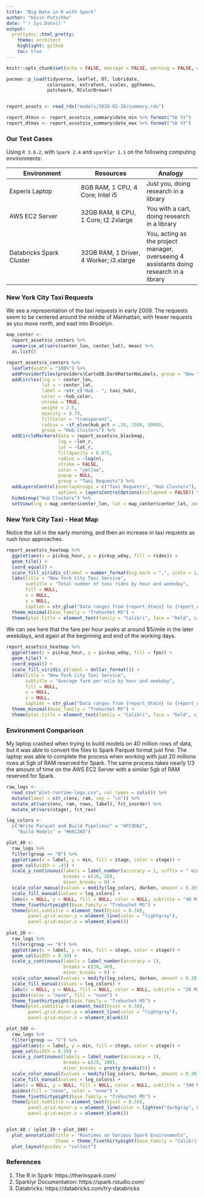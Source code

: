 ```yaml
---
title: "Big Data in R with Spark"
author: "Kevin Putschko"
date: "`r Sys.Date()`"
output: 
  prettydoc::html_pretty:
    theme: architect
    highlight: github
    toc: true
---
```


```r
knitr::opts_chunk$set(echo = FALSE, message = FALSE, warning = FALSE, error = FALSE)

pacman::p_load(tidyverse, leaflet, DT, lubridate,
               colorspace, extrafont, scales, ggthemes,
               patchwork, RColorBrewer)


report_assets <- read_rds("models/2020-02-26/summary.rds")

report_dtmin <- report_assets$s_summary$date_min %>% format("%b %Y")
report_dtmax <- report_assets$s_summary$date_max %>% format("%b %Y")
```

### Our Test Cases

Using `R 3.6.2`, with `Spark 2.4` and `sparklyr 1.1` on the following computing environments: 

Environment | Resources | Analogy
------------|-----------|---------
Experis Laptop | 8GB RAM, 1 CPU, 4 Core; Intel i5 |  Just you, doing research in a library
AWS EC2 Server | 32GB RAM, 8 CPU, 1 Core; t2.2xlarge | You with a cart, doing research in a library
Databricks Spark Cluster | 32GB RAM, 1 Driver, 4 Worker; i3.xlarge  | You, acting as the project manager, overseeing 4 assistants doing research in a library

### New York City Taxi Requests

We see a representation of the taxi requests in early 2009.  The requests seem to be centered around the middle of Manhattan, with fewer requests as you move north, and east into Brooklyn.

```r
map_center <-
  report_assets$s_centers %>%
  summarise_at(vars(center_lon, center_lat), mean) %>%
  as.list()

report_assets$s_centers %>%
  leaflet(width = "100%") %>%
  addProviderTiles(providers$CartoDB.DarkMatterNoLabels, group = "New York City") %>%
  addCircles(lng = ~ center_lon,
             lat = ~ center_lat,
             label = ~str_c("Hub - ", taxi_hub),
             color = ~hub_color,
             stroke = TRUE,
             weight = 2.5,
             opacity = 0.75,
             fillColor = "transparent",
             radius = ~if_else(hub_pct > .20, 2500, 5000),
             group = "Hub Clusters") %>%
  addCircleMarkers(data = report_assets$s_blackmap,
                   lng = ~lon_r,
                   lat = ~lat_r,
                   fillOpacity = 0.075,
                   radius = ~log(n),
                   stroke = FALSE,
                   color = "yellow",
                   popup = NULL,
                   group = "Taxi Requests") %>%
  addLayersControl(overlayGroups = c("Taxi Requests", "Hub Clusters"),
                   options = layersControlOptions(collapsed = FALSE)) %>%
  hideGroup("Hub Clusters") %>%
  setView(lng = map_center$center_lon, lat = map_center$center_lat, zoom = 10)
```


### New York City Taxi - Heat Map

Notice the lull in the early morning, and then an increase in taxi requests as rush hour approaches.

```r
report_assets$s_heatmap %>%
  ggplot(aes(x = pickup_hour, y = pickup_wday, fill = rides)) +
  geom_tile() +
  coord_equal() +
  scale_fill_viridis_c(label = number_format(big.mark = ",", scale = 1/1000, suffix = "k")) +
  labs(title = "New York City Taxi Service", 
       subtitle = "Total number of taxi rides by hour and weekday",
       fill = NULL,
       x = NULL,
       y = NULL,
       caption = str_glue("Data ranges from {report_dtmin} to {report_dtmax}")) +
  theme_minimal(base_family = "Trebuchet MS") +
  theme(plot.title = element_text(family = "Calibri", face = "bold", size = 16))
```

We can see here that the fare per hour peaks at around $5/mile in the later weekdays, and again at the beginning and end of the working days.  

```r
report_assets$s_heatmap %>%
  ggplot(aes(x = pickup_hour, y = pickup_wday, fill = fpm)) +
  geom_tile() +
  coord_equal() +
  scale_fill_viridis_c(label = dollar_format()) +
  labs(title = "New York City Taxi Service", 
       subtitle = "Average fare per mile by hour and weekday",
       fill = NULL,
       x = NULL,
       y = NULL,
       caption = str_glue("Data ranges from {report_dtmin} to {report_dtmax}")) +
  theme_minimal(base_family = "Trebuchet MS") +
  theme(plot.title = element_text(family = "Calibri", face = "bold", size = 16))
```

### Environment Comparison

My laptop crashed when trying to build models on 40 million rows of data, but it was able to convert the files to Spark Parquet format just fine.  The laptop was able to complete the process when working with just 20 millions rows at 5gb of RAM reserved for Spark.  The same process takes nearly 1/3 the amount of time on the AWS EC2 Server with a similar 5gb of RAM reserved for Spark.  

```r

raw_logs <- 
  read_csv("plot-runtime-logs.csv", col_types = cols()) %>% 
  mutate(label = str_c(env, ram, sep = "\n")) %>% 
  mutate_at(vars(env, ram, rows, label), fct_inorder) %>% 
  mutate_at(vars(stage), fct_rev) 

log_colors <- 
  c("Write Parquet and Build Pipelines" = "#FC8D62",
    "Build Models" = "#66C2A5")

plot_40 <- 
  raw_logs %>% 
  filter(group == "B") %>% 
  ggplot(aes(x = label, y = min, fill = stage, color = stage)) +
  geom_col(width = .45) +
  scale_y_continuous(labels = label_number(accuracy = 1, suffix = " mins"),
                     breaks = c(10, 20),
                     minor_breaks = 0) +
  scale_color_manual(values = modify(log_colors, darken, amount = 0.20)) +
  scale_fill_manual(values = log_colors) +
  labs(x = NULL, y = NULL, fill = NULL, color = NULL, subtitle = "40 Million Rows") +
  theme_fivethirtyeight(base_family = "Trebuchet MS") +
  theme(plot.subtitle = element_text(hjust = 0.50),
        panel.grid.minor.y = element_line(color = "lightgray"),
        panel.grid.major.x = element_blank())
  
plot_20 <-
  raw_logs %>% 
  filter(group == "A") %>% 
  ggplot(aes(x = label, y = min, fill = stage, color = stage)) +
  geom_col(width = 0.50) +
  scale_y_continuous(labels = label_number(accuracy = 1),
                     breaks = c(20, 40),
                     minor_breaks = 0) +
  scale_color_manual(values = modify(log_colors, darken, amount = 0.20)) +
  scale_fill_manual(values = log_colors) +
  labs(x = NULL, y = NULL, fill = NULL, color = NULL, subtitle = "20 Million Rows") +
  guides(color = "none", fill = "none") +
  theme_fivethirtyeight(base_family = "Trebuchet MS") +
  theme(plot.subtitle = element_text(hjust = 0.50),
        panel.grid.minor.y = element_line(color = "lightgray"),
        panel.grid.major.x = element_blank())

plot_340 <-
  raw_logs %>% 
  filter(group == "C") %>% 
  ggplot(aes(x = label, y = min, fill = stage, color = stage)) +
  geom_col(width = 0.50) +
  scale_y_continuous(labels = label_number(accuracy = 1),
                     breaks = c(20, 100),
                     minor_breaks = pretty_breaks(5)) +
  scale_color_manual(values = modify(log_colors, darken, amount = 0.20)) +
  scale_fill_manual(values = log_colors) +
  labs(x = NULL, y = NULL, fill = NULL, color = NULL, subtitle = "340 Million Rows") +
  guides(fill = "none", color = "none") +
  theme_fivethirtyeight(base_family = "Trebuchet MS") +
  theme(plot.subtitle = element_text(hjust = 0.50),
        panel.grid.minor.y = element_line(color = lighten("darkgray", 0.20)),
        panel.grid.major.x = element_blank())


plot_40 / (plot_20 + plot_340) + 
  plot_annotation(title = "Runtimes on Various Spark Environments", 
                  theme = theme_fivethirtyeight(base_family = "Calibri")) +
  plot_layout(guides = "collect")
```


### References

1. The R in Spark: https://therinspark.com/
2. Sparklyr Documentation: https://spark.rstudio.com/
3. Databricks: https://databricks.com/try-databricks

